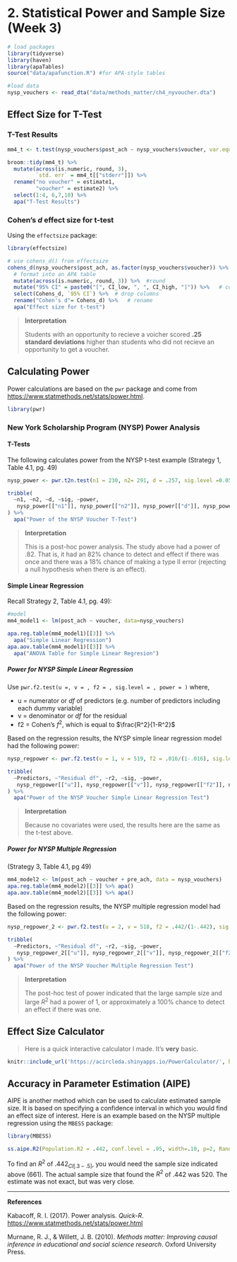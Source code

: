 # 2. Statistical Power and Sample Size (Week 3)


```r
# load packages
library(tidyverse)
library(haven)
library(apaTables)
source("data/apafunction.R") #for APA-style tables

#load data
nysp_vouchers <- read_dta("data/methods_matter/ch4_nyvoucher.dta")
```


## Effect Size for T-Test

### T-Test Results

```r
mm4_t <- t.test(nysp_vouchers$post_ach ~ nysp_vouchers$voucher, var.equal = T)
```
```r
broom::tidy(mm4_t) %>%
  mutate(across(is.numeric, round, 3),
         `std. err` = mm4_t[["stderr"]]) %>%
  rename("no voucher" = estimate1,
         "voucher" = estimate2) %>%
  select(1:4, 6,7,10) %>%
  apa("T-Test Results")
```

### Cohen's *d* effect size for t-test

Using the `effectsize` package:

```r
library(effectsize)

# use cohens_d() from effectsize
cohens_d(nysp_vouchers$post_ach, as.factor(nysp_vouchers$voucher)) %>%
  # format into an APA table
  mutate(across(is.numeric, round, 3)) %>%  #round
  mutate("95% CI" = paste0("[", CI_low, ", ", CI_high, "]")) %>%   # combine
  select(Cohens_d, `95% CI`) %>%  # drop columns
  rename("Cohen's d"= Cohens_d) %>%   # rename
  apa("Effect size for t-test")
```

> **Interpretation**
> 
> Students with an opportunity to recieve a voicher scored **.25 standard deviations** higher than students who did not recieve an opportunity to get a voucher.

## Calculating Power

Power calculations are based on the `pwr` package and come from [https://www.statmethods.net/stats/power.html](https://www.statmethods.net/stats/power.html).

```r
library(pwr)
```

### New York Scholarship Program (NYSP) Power Analysis

#### T-Tests

The following calculates power from the NYSP t-test example (Strategy 1, Table 4.1, pg. 49)


```r
nysp_power <- pwr.t2n.test(n1 = 230, n2= 291, d = .257, sig.level =0.05, power = )
```
```r
tribble(
  ~n1, ~n2, ~d, ~sig, ~power,
   nysp_power[["n1"]], nysp_power[["n2"]], nysp_power[["d"]], nysp_power[["sig.level"]], nysp_power[["power"]]
) %>%
  apa("Power of the NYSP Voucher T-Test")

```

> **Interpretation**
> 
> This is a post-hoc power analysis. The study above had a power of .82. That is, it had an 82% chance to detect and effect if there was once and there was a 18% chance of making a type II error (rejecting a null hypothesis when there is an effect).

#### Simple Linear Regression

Recall Strategy 2, Table 4.1, pg. 49):

```r
#model
mm4_model1 <- lm(post_ach ~ voucher, data=nysp_vouchers)
```
```r
apa.reg.table(mm4_model1)[[3]] %>%
  apa("Simple Linear Regression")
apa.aov.table(mm4_model1)[[3]] %>% 
  apa("ANOVA Table for Simple Linear Regresion")
```

##### Power for NYSP Simple Linear Regression

Use `pwr.f2.test(u =, v = , f2 = , sig.level = , power = )` where,

  * u = numerator or *df* of predictors (e.g. number of predictors including each dummy variable)
  * v = denominator or *df* for the residual
  * f2 = Cohen's $f^2$, which is equal to $\frac{R^2}{1-R^2}$

Based on the regression results, the NYSP simple linear regression model had the following power:

```r
nysp_regpower <- pwr.f2.test(u = 1, v = 519, f2 = .016/(1-.016), sig.level = .05, power = )
```
```r
tribble(
  ~Predictors, ~"Residual df", ~r2, ~sig, ~power,
   nysp_regpower[["u"]], nysp_regpower[["v"]], nysp_regpower[["f2"]], nysp_regpower[["sig.level"]], nysp_regpower[["power"]]
) %>%
  apa("Power of the NYSP Voucher Simple Linear Regression Test")
```

> **Interpretation**
> 
> Because no covariates were used, the results here are the same as the t-test above.

##### Power for NYSP Multiple Regression

(Strategy 3, Table 4.1, pg 49)

```r
mm4_model2 <- lm(post_ach ~ voucher + pre_ach, data = nysp_vouchers)
apa.reg.table(mm4_model2)[[3]] %>% apa()
apa.aov.table(mm4_model2)[[3]] %>% apa()
```


Based on the regression results, the NYSP multiple regression model had the following power:

```r
nysp_regpower_2 <- pwr.f2.test(u = 2, v = 518, f2 = .442/(1-.442), sig.level = .05, power = )
```
```r
tribble(
  ~Predictors, ~"Residual df", ~r2, ~sig, ~power,
   nysp_regpower_2[["u"]], nysp_regpower_2[["v"]], nysp_regpower_2[["f2"]], nysp_regpower_2[["sig.level"]], nysp_regpower_2[["power"]]
) %>%
  apa("Power of the NYSP Voucher Multiple Regression Test")
```

> **Interpretation**
> 
> The post-hoc test of power indicated that the large sample size and large $R^2$ had a power of 1, or approximately a 100% chance to detect an effect if there was one.  


## Effect Size Calculator

> Here is a quick interactive calculator I made. It's **very** basic.

```r
knitr::include_url('https://acircleda.shinyapps.io/PowerCalculator/', height = '900px')
```


## Accuracy in Parameter Estimation (AIPE)

AIPE is another method which can be used to calculate estimated sample size. It is based on specifying a confidence interval in which you would find an effect size of interest. Here is an example based on the NYSP multiple regression using the `MBESS` package:

```r
library(MBESS)

ss.aipe.R2(Population.R2 = .442, conf.level = .95, width=.10, p=2, Random.Predictors = FALSE)
```

To find an $R^2$ of .442${_{CI}}_{[.3-.5]}$, you would need the sample size indicated above (661). The actual sample size that found the $R^2$ of .442 was 520. The estimate was not exact, but was very close.

*****

**References**

Kabacoff, R. I. (2017). Power analysis. *Quick-R*. [https://www.statmethods.net/stats/power.html](https://www.statmethods.net/stats/power.html) 

Murnane, R. J., & Willett, J. B. (2010). *Methods matter: Improving causal inference in educational and social science research*. Oxford University Press.
